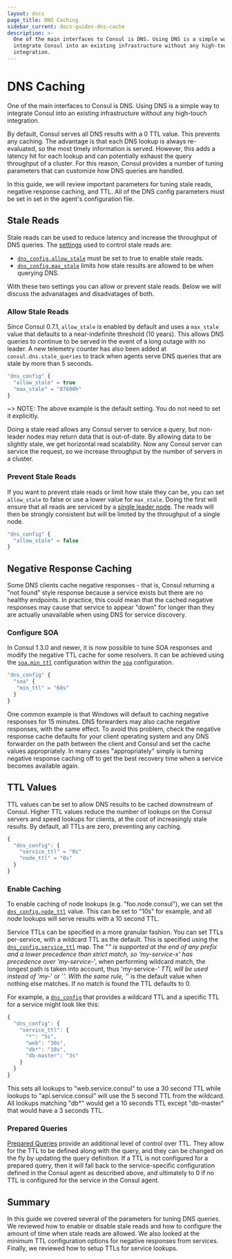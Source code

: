 ```yaml
---
layout: docs
page_title: DNS Caching
sidebar_current: docs-guides-dns-cache
description: >-
  One of the main interfaces to Consul is DNS. Using DNS is a simple way to
  integrate Consul into an existing infrastructure without any high-touch
  integration.
---
```


# DNS Caching

One of the main interfaces to Consul is DNS. Using DNS is a simple way to
integrate Consul into an existing infrastructure without any high-touch
integration.

By default, Consul serves all DNS results with a 0 TTL value. This prevents
any caching. The advantage is that each DNS lookup is always re-evaluated,
so the most timely information is served. However, this adds a latency hit
for each lookup and can potentially exhaust the query throughput of a cluster.
For this reason, Consul provides a number of tuning parameters that can
customize how DNS queries are handled.

In this guide, we will review important parameters for tuning
stale reads, negative response caching, and TTL. All of the DNS config
parameters must be set in set in the agent's configuration file.

<a name="stale"></a>

## Stale Reads

Stale reads can be used to reduce latency and increase the throughput
of DNS queries. The [settings](/docs/agent/options) used to control stale reads
are:

- [`dns_config.allow_stale`](/docs/agent/options#allow_stale) must be
  set to true to enable stale reads.
- [`dns_config.max_stale`](/docs/agent/options#max_stale) limits how stale results
  are allowed to be when querying DNS.

With these two settings you can allow or prevent stale reads. Below we will discuss
the advanatages and disadvatages of both.

### Allow Stale Reads

Since Consul 0.7.1, `allow_stale` is enabled by default and uses a `max_stale`
value that defaults to a near-indefinite threshold (10 years).
This allows DNS queries to continue to be served in the event
of a long outage with no leader. A new telemetry counter has also been added at
`consul.dns.stale_queries` to track when agents serve DNS queries that are stale
by more than 5 seconds.

```javascript
"dns_config" {
  "allow_stale" = true
  "max_stale" = "87600h"
}
```

~> NOTE: The above example is the default setting. You do not need to set it explicitly.

Doing a stale read allows any Consul server to
service a query, but non-leader nodes may return data that is
out-of-date. By allowing data to be slightly stale, we get horizontal
read scalability. Now any Consul server can service the request, so we
increase throughput by the number of servers in a cluster.

### Prevent Stale Reads

If you want to prevent stale reads or limit how stale they can be, you can set `allow_stale`
to false or use a lower value for `max_stale`. Doing the first will ensure that
all reads are serviced by a [single leader node](/docs/internals/consensus).
The reads will then be strongly consistent but will be limited by the throughput
of a single node.

```javascript
"dns_config" {
  "allow_stale" = false
}
```

## Negative Response Caching

Some DNS clients cache negative responses - that is, Consul returning a "not
found" style response because a service exists but there are no healthy
endpoints. In practice, this could mean that the cached negative responses may
cause that service to appear "down" for longer than they are actually unavailable
when using DNS for service discovery.

### Configure SOA

In Consul 1.3.0 and newer, it is now possible to tune SOA
responses and modify the negative TTL cache for some resolvers. It can
be achieved using the [`soa.min_ttl`](/docs/agent/options#soa_min_ttl)
configuration within the [`soa`](/docs/agent/options#soa) configuration.

```javascript
"dns_config" {
  "soa" {
   "min_ttl" = "60s"
  }
}
```

One common example is that Windows will default to caching negative responses
for 15 minutes. DNS forwarders may also cache negative responses, with the same
effect. To avoid this problem, check the negative response cache defaults for
your client operating system and any DNS forwarder on the path between the
client and Consul and set the cache values appropriately. In many cases
"appropriately" simply is turning negative response caching off to get the best
recovery time when a service becomes available again.

<a name="ttl"></a>

## TTL Values

TTL values can be set to allow DNS results to be cached downstream of Consul. Higher
TTL values reduce the number of lookups on the Consul servers and speed lookups for
clients, at the cost of increasingly stale results. By default, all TTLs are zero,
preventing any caching.

```javascript
{
  "dns_config": {
    "service_ttl" = "0s"
    "node_ttl" = "0s"
  }
}
```

### Enable Caching

To enable caching of node lookups (e.g. "foo.node.consul"), we can set the
[`dns_config.node_ttl`](/docs/agent/options#node_ttl) value. This can be set to
"10s" for example, and all node lookups will serve results with a 10 second TTL.

Service TTLs can be specified in a more granular fashion. You can set TTLs
per-service, with a wildcard TTL as the default. This is specified using the
[`dns_config.service_ttl`](/docs/agent/options#service_ttl) map. The "_"
is supported at the end of any prefix and a lower precedence than strict match,
so 'my-service-x' has precedence over 'my-service-_', when performing wildcard
match, the longest path is taken into account, thus 'my-service-_' TTL will
be used instead of 'my-_' or '_'. With the same rule, '_' is the default value
when nothing else matches. If no match is found the TTL defaults to 0.

For example, a [`dns_config`](/docs/agent/options#dns_config) that provides
a wildcard TTL and a specific TTL for a service might look like this:

```javascript
{
  "dns_config": {
    "service_ttl": {
      "*": "5s",
      "web": "30s",
      "db*": "10s",
      "db-master": "3s"
    }
  }
}
```

This sets all lookups to "web.service.consul" to use a 30 second TTL
while lookups to "api.service.consul" will use the 5 second TTL from the wildcard.
All lookups matching "db\*" would get a 10 seconds TTL except "db-master"
that would have a 3 seconds TTL.

### Prepared Queries

[Prepared Queries](/api/query) provide an additional
level of control over TTL. They allow for the TTL to be defined along with
the query, and they can be changed on the fly by updating the query definition.
If a TTL is not configured for a prepared query, then it will fall back to the
service-specific configuration defined in the Consul agent as described above,
and ultimately to 0 if no TTL is configured for the service in the Consul agent.

## Summary

In this guide we covered several of the parameters for tuning DNS queries. We reviewed
how to enable or disable stale reads and how to configure the amount of time when stale
reads are allowed. We also looked at the minimum TTL configuration options
for negative responses from services. Finally, we reviewed how to setup TTLs
for service lookups.
